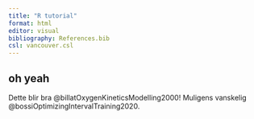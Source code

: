 ```yaml
---
title: "R tutorial"
format: html
editor: visual
bibliography: References.bib
csl: vancouver.csl
---
```


## oh yeah

Dette blir bra @billatOxygenKineticsModelling2000! Muligens vanskelig @bossiOptimizingIntervalTraining2020.
